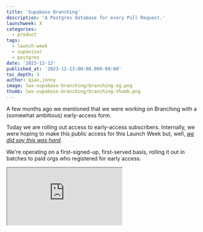 ```yaml
---
title: 'Supabase Branching'
description: 'A Postgres database for every Pull Request.'
launchweek: X
categories:
  - product
tags:
  - launch-week
  - supavisor
  - postgres
date: '2023-12-13'
published_at: '2023-12-13:00:00.000-09:00'
toc_depth: 3
author: qiao,jonny
image: lwx-supabase-branching/branching-og.png
thumb: lwx-supabase-branching/branching-thumb.png
---
```


A few months ago we mentioned that we were working on Branching with a (somewhat ambitious) early-access form.

Today we are rolling out access to early-access subscribers. Internally, we were hoping to make this public access for this Launch Week but, well, [_we did say this was hard_](/blog/supabase-local-dev#supabase-branching-is-hard).

We're operating on a first-signed-up, first-served basis, rolling it out in batches to paid orgs who registered for early access.

<div className="video-container">
  <iframe
    className="w-full"
    src="https://www.youtube-nocookie.com/embed/peXKxavGnBo"
    title="YouTube video player"
    allow="accelerometer; autoplay; clipboard-write; encrypted-media; fullscreen; gyroscope; picture-in-picture; web-share"
    allowfullscreen
  />
</div>

## What's Branching?

At some point during development, you will probably need to experiment with your Postgres database. Today that's possible on your local development machine using the Supabase CLI. When you run `supabase start` with the CLI to get the entire Supabase stack running locally. You can play around with ideas and run `supabase db reset` whenever you want to start again. When you want to capture your changes in a database migration, you can run `supabase db diff`.

Branching is a natural extension of this, but instead of experimenting with just a _local_ database you also get _remote_ database. You continue to use the workflow above, and then when you commit your changes to Git we'll run them on a Supabase Preview Branch.

<Img
  alt="Each Git branch has a corresponding Supabase Preview."
  src={{
    light: '/images/blog/lwx-supabase-branching/feat-branches-examples--light.png',
    dark: '/images/blog/lwx-supabase-branching/feat-branches-examples--dark.png',
  }}
  caption="Each Git branch has a corresponding Supabase Preview."
  captionAlign="left"
/>

Each Git branch has a corresponding Supabase Preview, which automatically updates whenever you push an update. The rest of the workflow should feel familiar: when you merge a Pull Request into your main Git branch, Supabase will run your database migrations inside your Production database.

Your project's Preview Branches are designed with safety in mind. They are isolated instances, each with a distinct set of API keys and passwords. Each instance contains every Supabase feature: a Postgres database, Auth, File Storage, Realtime, Edge Functions, and Data APIs.

<Img
  alt="Every Supabase Preview is a dedicated instance, with a full suite of Supabase services."
  src={{
    light: '/images/blog/lwx-supabase-branching/isolated-instances--light.png',
    dark: '/images/blog/lwx-supabase-branching/isolated-instances--dark.png',
  }}
  caption="Every Supabase Preview is a dedicated instance, with a full suite of Supabase services."
  captionAlign="left"
/>

Even in relaxed developer environments, if one of your team accidentally leaks a key it won't affect your Production branch.

### Support for Vercel Previews

We've designed Supabase Branching to work perfectly with Vercel's [Preview](https://vercel.com/features/previews) deployments. This means that you get an _entire stack_ with Branching.

<Img
  alt="Vercel will build your preview deployments, and your preview deployment can connect to the Supabase services on your Preview Branch."
  src={{
    light: '/images/blog/lwx-supabase-branching/vercel-support--light.png',
    dark: '/images/blog/lwx-supabase-branching/vercel-support--dark.png',
  }}
  caption="Vercel will build your preview deployments, and your preview deployment can connect to the Supabase services on your Preview Branch."
  captionAlign="left"
/>

We've made several improvements to our [Vercel Integration](https://vercel.com/integrations/supabase) to make the Vercel experience seamless. For example, since we provide distinct, secure database credentials for every Supabase Preview Branch, we automatically populate the environment variables on Vercel with the connection secrets your app needs to connect to the Preview Branch.

<Img
  alt="Vercel environment variables settings page, showing the Git branch based env vars."
  src={{
    light: '/images/blog/lwx-supabase-branching/vercel-env-var-settings--light.png',
    dark: '/images/blog/lwx-supabase-branching/vercel-env-var-settings--dark.png',
  }}
  wide={true}
  caption="Vercel environment variables settings page, showing the Git branch based env vars."
  captionAlign="left"
/>

### Developing on the hosted Preview Branch

One of the most-loved features of Supabase is the dashboard. Even if we [beg](/docs/guides/platform/maturity-model#in-production), it seems that developers simply want to use it for everything - even in production.

The cool thing about Branching is that every Supabase Preview can be managed from the Dashboard. You can make schema changes, access the SQL Editor, and use the [new AI Assistant](/blog/studio-introducing-assistant). Once you're happy with your changes, you simply run `supabase db diff` on your local machine to pull the changes and you can commit them to Git.

Just note that we _still_ want you to develop locally! You should treat the Preview Branches [like cattle, not pets](https://devops.stackexchange.com/questions/653/what-is-the-definition-of-cattle-not-pets). Your Preview changes can be wiped at any time if one of your team pushes a destructive migration.

### Database migrations

We've developed Branching to work with a Git provider, starting with GitHub.

Our [GitHub app](https://github.com/apps/supabase) observes changes within a connected GitHub repository. When you open a Pull Request, it launches a Preview Branch and runs the migrations in `./supabase/migrations`. If there are any errors they are logged to the [Check Run](https://docs.github.com/en/rest/checks/runs?apiVersion=2022-11-28) associated with that git commit. When all checks turn green, your new Preview Branch is ready to use.

When you push a new migration file to the Git branch, the app runs it incrementally in your Preview Branch. This allows you to verify schema changes easily on existing seed data.

Finally, when you merge that PR, the app runs the new migrations on your Production environment. If you have other PRs already open, make sure to update those migration files to a later timestamp than the ones in the Production branch following a [standard migration practice](/docs/guides/cli/managing-environments).

### Data seeding

You can seed your Preview branch in the same way that you [seed your local development environment](/docs/guides/cli/seeding-your-database). Just add `./supabase/seed.sql` in your repo and the seed script will run when the Preview Branch is created.

Optionally, you can reset the database by running `supabase db reset --db-url <branch-connection-string>`. The branch connection string can be retrieved using your Personal Access Token with Supabase CLI's [branch management](/docs/reference/cli/supabase-branches-get) commands.

We're investigating data masking techniques with a copy-on-write system so that you can emulate a production workload inside your Preview Branches. We plan for this to work with File Storage too.

<Admonition type="note" label="Testing with product workloads today?">

If you need to test with production workloads today, check out [Snaplet](https://www.snaplet.dev/) and [Postgres.ai](http://Postgres.ai). Both are great partners of Supabase.

</Admonition>

## Future considerations

That's already a lot for Branching v0. Branching will be a core part of the developer workflow in the future. These are the themes we'll explore next:

### Declarative config

We're still working on “configuration in code”. For example, you might want to try a different Google Auth in your Preview Branch than the one you use in Product. This would be a lot easier if the code was declarative, inside the [config.toml](/docs/guides/cli/config) file.

### Automatic dashboard commits

In the current version, when you use the dashboard to create a change on a Preview Branch, you need to run `db diff` locally to pull that change into your Git repository. We plan to work on a feature to automatically capture your changes in a Git repo that you've connected.

### Extended seeding behavior

There are a multitude of different strategies for populating seed data. We've dabbled with AI to generate seed data, which was fun. We also like the approach of [postgresql-anonymizer](https://postgresql-anonymizer.readthedocs.io/en/stable/) and [Snaplet](https://docs.snaplet.dev/recipes/supabase), which specialize in cloning production data while anonymizing the data for safe development.

### Copy-on-write

We have something in development :). CoW means you can branch from database snapshot and then run tests on “production-like” workloads. This is the approach that [Postgres.ai](http://Postgres.ai) uses. As we mentioned above, we need to figure out an approach that also works with [File Storage](/storage).

## Interested in using Branching?

We'll be onboarding organizations in batches over the next few weeks, and working with these early users on Pricing.

**Update 17th January 2024** - Early access for Branching is now closed for the foreseeable future. We are now working hard towards releasing a public beta.

Check out the [Branching docs](/docs/guides/platform/branching) and also if you have any feedback, [you can join the discussion](https://github.com/orgs/supabase/discussions/18937).

<Img
  src={{
    light: '/images/blog/lwx-supabase-branching/branching-ui--light.png',
    dark: '/images/blog/lwx-supabase-branching/branching-ui--dark.png',
  }}
  wide={true}
  caption="New Branching UI in the Supabase dashboard"
  captionAlign="left"
/>
